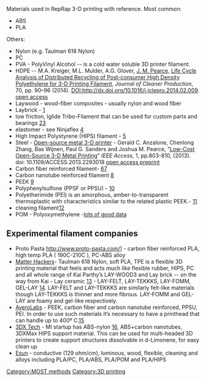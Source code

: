 {{MOST}}
{{MOST-RepRap}}

Materials used in RepRap 3-D printing with reference.
Most common:
* ABS
* PLA

Others:
* Nylon (e.g. Taulman 618 Nylon)
* PC
* PVA - PolyVinyl Alcohol --   is a cold water soluble 3D printer filament. 
* HDPE -- M.A. Kreiger, M.L. Mulder, A.G. Glover, [[J. M. Pearce]], [http://dx.doi.org/10.1016/j.jclepro.2014.02.009 Life Cycle Analysis of Distributed Recycling of Post-consumer High Density Polyethylene for 3-D Printing Filament], ''Journal of Cleaner Production'', 70, pp. 90–96 (2014). DOI:http://dx.doi.org/10.1016/j.jclepro.2014.02.009. [https://www.academia.edu/6188555/Life_cycle_analysis_of_distributed_recycling_of_post-consumer_high_density_polyethylene_for_3-D_printing_filament open access]
* Laywood -      wood-fiber composites - usually nylon and wood fiber [http://www.geek.com/news/laywood-filaments-lets-you-3d-print-with-wood-1517745/     ]
* Laybrick - [http://www.3ders.org/articles/20130527-laybrick-a-new-rough-3d-printer-filament-near-zero-warp.html]
* low friction, Iglide Tribo-Filament that can be used for custom parts and bearings [http://3dprintingindustry.com/2014/05/28/new-low-friction-3d-printing-filament-material-bearings-moving-parts/][http://www.igus.com/wpck/11723/N14_4_1_iglidur_TriboFilament]
* elastomer - see Ninjaflex [http://3dprintingindustry.com/2014/05/30/new-3d-printer-filament-ninjaflex-making-3d-printing-lot-flexible/]
* High Impact Polystyrene (HIPS) filament - [http://www.formfutura.com/3mm-hips.html]
* Steel - [[Open-source metal 3-D printer]] - Gerald C. Anzalone, Chenlong Zhang, Bas Wijnen, Paul G. Sanders and Joshua M. Pearce, “[http://ieeexplore.ieee.org/xpl/articleDetails.jsp?tp=&arnumber=6678531&queryText%3Dopen+source+3d+metal+printer Low-Cost Open-Source 3-D Metal Printing]” ''IEEE Access'', 1, pp.803-810, (2013). doi: 10.1109/ACCESS.2013.2293018 [https://www.academia.edu/5327317/A_Low-Cost_Open-Source_Metal_3-D_Printer open access preprint]
* Carbon fiber reinforced filament- [http://3.dmake.me/2014/carbon-fiber-filaments/][http://www.arevolabs.com/]
* Carbon nanotube reinforced filament [http://www.arevolabs.com/]
* PEEK [http://www.arevolabs.com/]
* Polyphenylsulfone (PPSF or PPSU) - [http://www.arevolabs.com/]
* Polyetherimide (PEI) is an amorphous, amber-to-transparent thermoplastic with characteristics similar to the related plastic PEEK.- [http://www.arevolabs.com/]
* cleaning filament[http://www.esun3d.net/cpxx.aspx?id=192&TypeId=26]
* POM - Polyoxymethylene -[http://blog.think3dprint3d.com/2013/09/3d-printing-with-acetal-filament.html lots of good data]

==Experimental filament companies==
* Proto Pasta http://www.proto-pasta.com/] - carbon fiber reinforced PLA, high temp PLA ( 190C-210C ), PC-ABS alloy
* [http://www.matterhackers.com/store/3d-printer-filament?t=3.00mm%20Specialty%20Filament Matter Hackers]- Taulman 618 Nylon, soft PLA, TPE is a flexible 3D printing material that feels and acts much like flexible rubber, HIPS, PC and all whole range of  Kai Parthy’s LAY-WOOD3 and Lay brick -- on the way from Kai - Lay ceramic [http://3dprintingindustry.com/2014/03/18/3d-printing-filament-kai-parthy/]  - LAY-FELT, LAY-TEKKKS, LAY-FOMM, GEL-LAY [http://3dprintingindustry.com/2013/12/24/kai-parthy-gets-felty-foamy-porous-poro-lay-line-filaments/]. LAY-FELT and LAY-TEKKKS are similarly felt-like materials though LAY-TEKKKS is thinner and more fibrous. LAY-FOMM and GEL-LAY are foamy and gel-like respectively. 
* [http://www.arevolabs.com/ AveroLabs] - PEEK, carbon fiber and carbon nanotube reinforced, PPSU, PEI. In order to use such materials it’s necessary to have a printhead that can handle up to 400º C.[http://3dprintingindustry.com/2014/03/28/arevo-labs-want-see-makers-3d-printing-carbon-fiber-carbon-nanotubes/]
* [http://www.3dxtech.com/ 3DX Tech] - MI startup has ABS-nylon [http://www.3dxtech.com/ion-abs-nylon-alloy], ABS+carbon nanotubes, 3DXMax HIPS support material.  This can be used for multi-headed 3D printers to create support structures dissolvable in d-Limonene, for easy clean up
* [http://www.esun3d.net/ Esun] - conductive (129 ohm/cm), luminous, wood, flexible, cleaning and alloys including PLA/PC, PLA/ABS, PLA/POM and PLA/HIPS

[[Category:MOST methods]]
[[Category:3D printing]]